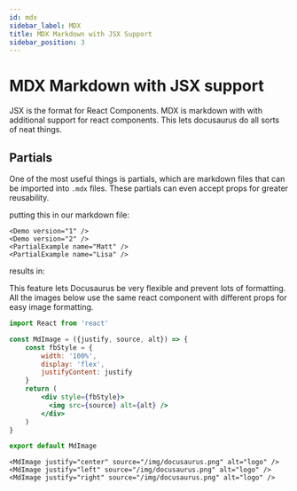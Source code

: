 ```yaml
---
id: mdx
sidebar_label: MDX
title: MDX Markdown with JSX Support
sidebar_position: 3
---
```



# MDX  Markdown with JSX support

JSX is the format for React Components. MDX is markdown with with additional support for react components. This lets docusaurus do all sorts of neat things. 

## Partials

One of the most useful things is partials, which are markdown files that can be imported into `.mdx` files. These partials can even accept props for greater reusability. 

putting this in our markdown file: 

```
<Demo version="1" />
<Demo version="2" />
<PartialExample name="Matt" />
<PartialExample name="Lisa" />
```

results in:
<Demo version="1" />
<Demo version="2" /> 
<PartialExample name="Matt" />
<PartialExample name="Lisa" />

This feature lets Docusaurus be very flexible and prevent lots of formatting. All the images below use the same react component with different props for easy image formatting.

```jsx
import React from 'react'

const MdImage = ({justify, source, alt}) => {
    const fbStyle = {
        width: '100%',
        display: 'flex',
        justifyContent: justify
    }
    return (
        <div style={fbStyle}>
          <img src={source} alt={alt} />
        </div>
    )
}

export default MdImage
```

```
<MdImage justify="center" source="/img/docusaurus.png" alt="logo" />
<MdImage justify="left" source="/img/docusaurus.png" alt="logo" />
<MdImage justify="right" source="/img/docusaurus.png" alt="logo" />
```

<MdImage justify="center" source="/img/docusaurus.png" alt="logo" />
<MdImage justify="left" source="/img/docusaurus.png" alt="logo" />
<MdImage justify="right" source="/img/docusaurus.png" alt="logo" />


